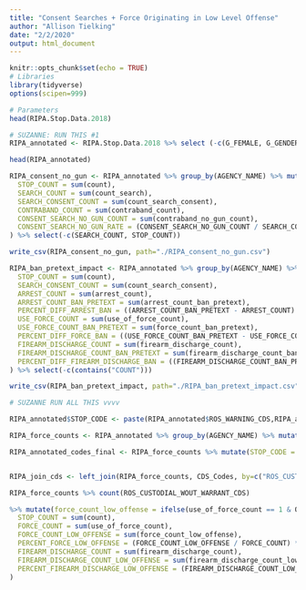 ```yaml
---
title: "Consent Searches + Force Originating in Low Level Offense"
author: "Allison Tielking"
date: "2/2/2020"
output: html_document
---
```


```r
knitr::opts_chunk$set(echo = TRUE)
# Libraries
library(tidyverse)
options(scipen=999)
```


```r
# Parameters
head(RIPA.Stop.Data.2018)

# SUZANNE: RUN THIS #1
RIPA_annotated <- RIPA.Stop.Data.2018 %>% select (-c(G_FEMALE, G_GENDER_NONCONFORMING, G_MALE, G_TRANSGENDER_MAN, G_TRANSGENDER_WOMAN, G_FULL, G_MULTIGENDER)) %>% select(1:14, GENDER, everything()) %>% mutate(ADS_SEARCH_PERSON = replace_na(ADS_SEARCH_PERSON, 0)) %>% mutate(ADS_SEARCH_PROPERTY = replace_na(ADS_SEARCH_PROPERTY, 0)) %>% mutate(BFS_CONSENT_GIVEN = replace_na(BFS_CONSENT_GIVEN, 0)) %>% mutate(BFS_OFFICER_SAFETY = replace_na(BFS_OFFICER_SAFETY, 0)) %>% mutate(BFS_SEARCH_WARRANT = replace_na(BFS_SEARCH_WARRANT, 0)) %>% mutate(BFS_PAROLE = replace_na(BFS_PAROLE, 0)) %>% mutate(BFS_SUSPECT_WEAPON = replace_na(BFS_SUSPECT_WEAPON, 0)) %>% mutate(BFS_VISIBLE_CONTRABAND = replace_na(BFS_VISIBLE_CONTRABAND, 0)) %>% mutate(BFS_ODOR_CONTRABAND = replace_na(BFS_ODOR_CONTRABAND, 0)) %>% mutate(BFS_CANINE_DETECT = replace_na(BFS_CANINE_DETECT, 0)) %>% mutate(BFS_EVIDENCE = replace_na(BFS_EVIDENCE, 0)) %>% mutate(BFS_INCIDENT = replace_na(BFS_INCIDENT, 0)) %>% mutate(BFS_EXIGENT_CIRCUM = replace_na(BFS_EXIGENT_CIRCUM, 0)) %>% mutate(BFS_VEHICLE_INVENT = replace_na(BFS_VEHICLE_INVENT, 0)) %>% mutate(BFS_SCHOOL_POLICY = replace_na(BFS_SCHOOL_POLICY, 0))

head(RIPA_annotated)
```


```r
RIPA_consent_no_gun <- RIPA_annotated %>% group_by(AGENCY_NAME) %>% mutate(count = 1) %>% mutate(count_search = ifelse(ADS_SEARCH_PERSON == 1 |  ADS_SEARCH_PROPERTY == 1, 1, 0)) %>% mutate(count_search_consent = ifelse(count_search == 1 & (BFS_CONSENT_GIVEN == 1 & BFS_OFFICER_SAFETY == 0 & BFS_SEARCH_WARRANT == 0 & BFS_PAROLE == 0 & BFS_SUSPECT_WEAPON == 0 & BFS_VISIBLE_CONTRABAND == 0 & BFS_ODOR_CONTRABAND == 0 & BFS_CANINE_DETECT == 0 & BFS_EVIDENCE == 0 & BFS_INCIDENT == 0 & BFS_EXIGENT_CIRCUM == 0 & BFS_VEHICLE_INVENT == 0 & BFS_SCHOOL_POLICY == 0), 1, 0)) %>% mutate(contraband_count = ifelse(CED_NONE_CONTRABAND == 0 & count_search == 1, 1, 0)) %>% mutate(contraband_no_gun_count = count_search_consent == 1 & CED_FIREARM == 0) %>% mutate(consent_search_no_weapon_count = contraband_no_gun_count == 1 & count_search_consent == 1) %>% summarize(
  STOP_COUNT = sum(count),
  SEARCH_COUNT = sum(count_search),
  SEARCH_CONSENT_COUNT = sum(count_search_consent),
  CONTRABAND_COUNT = sum(contraband_count),
  CONSENT_SEARCH_NO_GUN_COUNT = sum(contraband_no_gun_count),
  CONSENT_SEARCH_NO_GUN_RATE = (CONSENT_SEARCH_NO_GUN_COUNT / SEARCH_CONSENT_COUNT) * 100
) %>% select(-c(SEARCH_COUNT, STOP_COUNT))

write_csv(RIPA_consent_no_gun, path="./RIPA_consent_no_gun.csv")

```

```r
RIPA_ban_pretext_impact <- RIPA_annotated %>% group_by(AGENCY_NAME) %>% mutate(count = 1) %>% mutate(count_search = ifelse(ADS_SEARCH_PERSON == 1 |  ADS_SEARCH_PROPERTY == 1, 1, 0)) %>% mutate(count_search_consent = ifelse(count_search == 1 & (BFS_CONSENT_GIVEN == 1 & BFS_OFFICER_SAFETY == 0 & BFS_SEARCH_WARRANT == 0 & BFS_PAROLE == 0 & BFS_SUSPECT_WEAPON == 0 & BFS_VISIBLE_CONTRABAND == 0 & BFS_ODOR_CONTRABAND == 0 & BFS_CANINE_DETECT == 0 & BFS_EVIDENCE == 0 & BFS_INCIDENT == 0 & BFS_EXIGENT_CIRCUM == 0 & BFS_VEHICLE_INVENT == 0 & BFS_SCHOOL_POLICY == 0), 1, 0)) %>% mutate(arrest_count = ifelse(ROS_CUSTODIAL_WITHOUT_WARRANT == 1, 1, 0)) %>% mutate(use_of_force_count = ifelse(ADS_FIREARM_POINT == 1 | ADS_FIREARM_DISCHARGE == 1 | ADS_BATON == 1 | ADS_CHEM_SPRAY == 1 | ADS_IMPACT_DISCHARGE == 1 | ADS_CANINE_BITE == 1 | ADS_ELECT_DEVICE == 1 | ADS_OTHER_CONTACT == 1, 1, 0)) %>% mutate(firearm_discharge_count = ifelse(ADS_FIREARM_DISCHARGE == 1, 1, 0)) %>% mutate(arrest_count_ban_pretext = ifelse(arrest_count == 1 & count_search_consent == 0, 1, 0)) %>% mutate(force_count_ban_pretext = ifelse(use_of_force_count == 1 & count_search_consent == 0, 1, 0)) %>% mutate(firearm_discharge_count_ban_pretext = ifelse(firearm_discharge_count == 1 & count_search_consent == 0, 1, 0)) %>% summarize(
  STOP_COUNT = sum(count),
  SEARCH_CONSENT_COUNT = sum(count_search_consent),
  ARREST_COUNT = sum(arrest_count),
  ARREST_COUNT_BAN_PRETEXT = sum(arrest_count_ban_pretext),
  PERCENT_DIFF_ARREST_BAN = ((ARREST_COUNT_BAN_PRETEXT - ARREST_COUNT) / ARREST_COUNT) * 100,
  USE_FORCE_COUNT = sum(use_of_force_count),
  USE_FORCE_COUNT_BAN_PRETEXT = sum(force_count_ban_pretext),
  PERCENT_DIFF_FORCE_BAN = ((USE_FORCE_COUNT_BAN_PRETEXT - USE_FORCE_COUNT) / USE_FORCE_COUNT) * 100,
  FIREARM_DISCHARGE_COUNT = sum(firearm_discharge_count),
  FIREARM_DISCHARGE_COUNT_BAN_PRETEXT = sum(firearm_discharge_count_ban_pretext),
  PERCENT_DIFF_FIREARM_DISCHARGE_BAN = ((FIREARM_DISCHARGE_COUNT_BAN_PRETEXT - FIREARM_DISCHARGE_COUNT) / FIREARM_DISCHARGE_COUNT) * 100
) %>% select(-c(contains("COUNT")))

write_csv(RIPA_ban_pretext_impact, path="./RIPA_ban_pretext_impact.csv")

```

```r

# SUZANNE RUN ALL THIS vvvv

RIPA_annotated$STOP_CODE <- paste(RIPA_annotated$ROS_WARNING_CDS,RIPA_annotated$ROS_CITATION_CDS,RIPA_annotated$ROS_IN_FIELD_CITE_RELEASE_CDS,RIPA_annotated$ROS_CUSTODIAL_WOUT_WARRANT_CDS,sep=",")

RIPA_force_counts <- RIPA_annotated %>% group_by(AGENCY_NAME) %>% mutate(count = 1) %>%mutate(use_of_force_count = ifelse(ADS_FIREARM_POINT == 1 | ADS_FIREARM_DISCHARGE == 1 | ADS_BATON == 1 | ADS_CHEM_SPRAY == 1 | ADS_IMPACT_DISCHARGE == 1 | ADS_CANINE_BITE == 1 | ADS_ELECT_DEVICE == 1 | ADS_OTHER_CONTACT == 1, 1, 0)) %>% mutate(firearm_discharge_count = ifelse(ADS_FIREARM_DISCHARGE == 1, 1, 0)) %>% select(c(STOP_CODE, contains("count"), DOJ_RECORD_ID))

RIPA_annotated_codes_final <- RIPA_force_counts %>% mutate(STOP_CODE = strsplit(as.character(STOP_CODE), ",")) %>% unnest(STOP_CODE) %>% mutate(STOP_CODE = as.numeric(STOP_CODE)) 


RIPA_join_cds <- left_join(RIPA_force_counts, CDS_Codes, by=c("ROS_CUSTODIAL_WOUT_WARRANT_CDS"="CDS.Code")) 

RIPA_force_counts %>% count(ROS_CUSTODIAL_WOUT_WARRANT_CDS)

%>% mutate(force_count_low_offense = ifelse(use_of_force_count == 1 & Offense.Level != "F", 1, 0)) %>% (mutate(firearm_discharge_count_low_offense = ifelse(firearm_discharge_count == 1 & Offense.Level != "F", 1, 0))) %>% summarize(
  STOP_COUNT = sum(count),
  FORCE_COUNT = sum(use_of_force_count),
  FORCE_COUNT_LOW_OFFENSE = sum(force_count_low_offense),
  PERCENT_FORCE_LOW_OFFENSE = (FORCE_COUNT_LOW_OFFENSE / FORCE_COUNT) * 100,
  FIREARM_DISCHARGE_COUNT = sum(firearm_discharge_count),
  FIREARM_DISCHARGE_COUNT_LOW_OFFENSE = sum(firearm_discharge_count_low_offense),
  PERCENT_FIREARM_DISCHARGE_LOW_OFFENSE = (FIREARM_DISCHARGE_COUNT_LOW_OFFENSE / FIREARM_DISCHARGE_COUNT) * 100
) 
```
